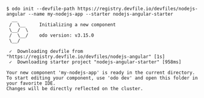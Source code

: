 ```console
$ odo init --devfile-path https://registry.devfile.io/devfiles/nodejs-angular --name my-nodejs-app --starter nodejs-angular-starter
  __
 /  \__     Initializing a new component
 \__/  \
 /  \__/    odo version: v3.15.0
 \__/

 ✓  Downloading devfile from "https://registry.devfile.io/devfiles/nodejs-angular" [1s]
 ✓  Downloading starter project "nodejs-angular-starter" [958ms]

Your new component 'my-nodejs-app' is ready in the current directory.
To start editing your component, use 'odo dev' and open this folder in your favorite IDE.
Changes will be directly reflected on the cluster.
```